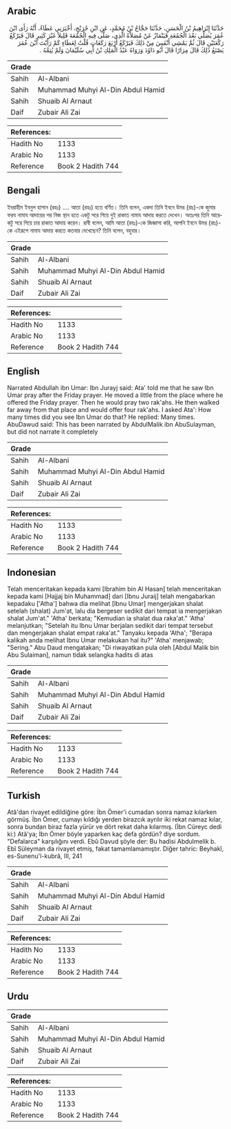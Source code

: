 ## Arabic


<div dir="rtl" lang="ar" style={{fontSize:'larger',backgroundColor:'#f8f9fa',padding:20}}>
حَدَّثَنَا إِبْرَاهِيمُ بْنُ الْحَسَنِ، حَدَّثَنَا حَجَّاجُ بْنُ مُحَمَّدٍ، عَنِ ابْنِ جُرَيْجٍ، أَخْبَرَنِي عَطَاءٌ، أَنَّهُ رَأَى ابْنَ عُمَرَ يُصَلِّي بَعْدَ الْجُمُعَةِ فَيَنْمَازُ عَنْ مُصَلاَّهُ الَّذِي، صَلَّى فِيهِ الْجُمُعَةَ قَلِيلاً غَيْرَ كَثِيرٍ قَالَ فَيَرْكَعُ رَكْعَتَيْنِ قَالَ ثُمَّ يَمْشِي أَنْفَسَ مِنْ ذَلِكَ فَيَرْكَعُ أَرْبَعَ رَكَعَاتٍ قُلْتُ لِعَطَاءٍ كَمْ رَأَيْتَ ابْنَ عُمَرَ يَصْنَعُ ذَلِكَ قَالَ مِرَارًا قَالَ أَبُو دَاوُدَ وَرَوَاهُ عَبْدُ الْمَلِكِ بْنُ أَبِي سُلَيْمَانَ وَلَمْ يُتِمَّهُ ‏.‏
</div>
<div style={{backgroundColor:'#f8f9fa',padding:20, marginBottom: 10}}><table> <thead> <tr> <th>Grade</th> <th></th> </tr> </thead> <tbody> <tr><td>Sahih</td><td>Al-Albani</td></tr><tr><td>Sahih</td><td>Muhammad Muhyi Al-Din Abdul Hamid</td></tr><tr><td>Sahih</td><td>Shuaib Al Arnaut</td></tr><tr><td>Daif</td><td>Zubair Ali Zai</td></tr></tbody></table><table> <thead> <tr> <th>References:</th> <th></th> </tr> </thead> <tbody><tr><td>Hadith No</td><td>1133</td></tr><tr><td>Arabic No</td><td>1133</td></tr><tr><td>Reference</td><td>Book 2 Hadith 744</td></tr></tbody></table></div>

## Bengali


<div dir="ltr" lang="bn" style={{fontSize:'larger',backgroundColor:'#f8f9fa',padding:20}}>
ইবরাহীম ইবনুল হাসান (রহঃ) .... আতা (রহঃ) হতে বর্ণিত। তিনি বলেন, একদা তিনি ইবনে উমর (রাঃ)-কে জুমার ফরয নামায আদায়ের পর নিজ স্থান হতে একটু সরে গিয়ে দুই রাকাত নামায আদায় করতে দেখেন। অতঃপর তিনি আরেকটু সরে গিয়ে চার রাকাত আদায় করেন। রাবী বলেন, আমি আতা (রহঃ)-কে জিজ্ঞাসা করি, আপনি ইবনে উমর (রাঃ)-কে এইরূপে নামায আদায় করতে কতবার দেখেছেন? তিনি বলেন, বহুবার।
</div>
<div style={{backgroundColor:'#f8f9fa',padding:20, marginBottom: 10}}><table> <thead> <tr> <th>Grade</th> <th></th> </tr> </thead> <tbody> <tr><td>Sahih</td><td>Al-Albani</td></tr><tr><td>Sahih</td><td>Muhammad Muhyi Al-Din Abdul Hamid</td></tr><tr><td>Sahih</td><td>Shuaib Al Arnaut</td></tr><tr><td>Daif</td><td>Zubair Ali Zai</td></tr></tbody></table><table> <thead> <tr> <th>References:</th> <th></th> </tr> </thead> <tbody><tr><td>Hadith No</td><td>1133</td></tr><tr><td>Arabic No</td><td>1133</td></tr><tr><td>Reference</td><td>Book 2 Hadith 744</td></tr></tbody></table></div>

## English


<div dir="ltr" lang="en" style={{fontSize:'larger',backgroundColor:'#f8f9fa',padding:20}}>
Narrated Abdullah ibn Umar: Ibn Jurayj said: Ata' told me that he saw Ibn Umar pray after the Friday prayer. He moved a little from the place where he offered the Friday prayer. Then he would pray two rak'ahs. He then walked far away from that place and would offer four rak'ahs. I asked Ata': How many times did you see Ibn Umar do that? He replied: Many times. AbuDawud said: This has been narrated by AbdulMalik ibn AbuSulayman, but did not narrate it completely
</div>
<div style={{backgroundColor:'#f8f9fa',padding:20, marginBottom: 10}}><table> <thead> <tr> <th>Grade</th> <th></th> </tr> </thead> <tbody> <tr><td>Sahih</td><td>Al-Albani</td></tr><tr><td>Sahih</td><td>Muhammad Muhyi Al-Din Abdul Hamid</td></tr><tr><td>Sahih</td><td>Shuaib Al Arnaut</td></tr><tr><td>Daif</td><td>Zubair Ali Zai</td></tr></tbody></table><table> <thead> <tr> <th>References:</th> <th></th> </tr> </thead> <tbody><tr><td>Hadith No</td><td>1133</td></tr><tr><td>Arabic No</td><td>1133</td></tr><tr><td>Reference</td><td>Book 2 Hadith 744</td></tr></tbody></table></div>

## Indonesian


<div dir="ltr" lang="id" style={{fontSize:'larger',backgroundColor:'#f8f9fa',padding:20}}>
Telah menceritakan kepada kami [Ibrahim bin Al Hasan] telah menceritakan kepada kami [Hajjaj bin Muhammad] dari [Ibnu Juraij] telah mengabarkan kepadaku ['Atha'] bahwa dia melihat [Ibnu Umar] mengerjakan shalat setelah (shalat) Jum'at, lalu dia bergeser sedikit dari tempat ia mengerjakan shalat Jum'at." 'Atha' berkata; "Kemudian ia shalat dua raka'at." 'Atha' melanjutkan; "Setelah itu Ibnu Umar berjalan sedikit dari tempat tersebut dan mengerjakan shalat empat raka'at." Tanyaku kepada 'Atha'; "Berapa kalikah anda melihat Ibnu Umar melakukan hal itu?" 'Atha' menjawab; "Sering." Abu Daud mengatakan; "Di riwayatkan pula oleh [Abdul Malik bin Abu Sulaiman], namun tidak selangka hadits di atas
</div>
<div style={{backgroundColor:'#f8f9fa',padding:20, marginBottom: 10}}><table> <thead> <tr> <th>Grade</th> <th></th> </tr> </thead> <tbody> <tr><td>Sahih</td><td>Al-Albani</td></tr><tr><td>Sahih</td><td>Muhammad Muhyi Al-Din Abdul Hamid</td></tr><tr><td>Sahih</td><td>Shuaib Al Arnaut</td></tr><tr><td>Daif</td><td>Zubair Ali Zai</td></tr></tbody></table><table> <thead> <tr> <th>References:</th> <th></th> </tr> </thead> <tbody><tr><td>Hadith No</td><td>1133</td></tr><tr><td>Arabic No</td><td>1133</td></tr><tr><td>Reference</td><td>Book 2 Hadith 744</td></tr></tbody></table></div>

## Turkish


<div dir="ltr" lang="tr" style={{fontSize:'larger',backgroundColor:'#f8f9fa',padding:20}}>
Atâ'dan rivayet edildiğine göre: İbn Ömer'i cumadan sonra namaz kılarken görmüş. İbn Ömer, cumayı kıldığı yerden birazcık ayrılır iki rekat namaz kılar, sonra bundan biraz fazla yürür ve dört rekat daha kılarmış. (İbn Cüreyc dedi ki:) Atâ'ya; İbn Ömer böyle yaparken kaç defa gördün? diye sordum. "Defalarca" karşılığını verdi. Ebû Davud şöyle der: Bu hadisi Abdulmelik b. Ebî Süleyman da rivayet etmiş, fakat tamamlamamıştır. Diğer tahric: Beyhakî, es-Sunenu'l-kubrâ, III, 241
</div>
<div style={{backgroundColor:'#f8f9fa',padding:20, marginBottom: 10}}><table> <thead> <tr> <th>Grade</th> <th></th> </tr> </thead> <tbody> <tr><td>Sahih</td><td>Al-Albani</td></tr><tr><td>Sahih</td><td>Muhammad Muhyi Al-Din Abdul Hamid</td></tr><tr><td>Sahih</td><td>Shuaib Al Arnaut</td></tr><tr><td>Daif</td><td>Zubair Ali Zai</td></tr></tbody></table><table> <thead> <tr> <th>References:</th> <th></th> </tr> </thead> <tbody><tr><td>Hadith No</td><td>1133</td></tr><tr><td>Arabic No</td><td>1133</td></tr><tr><td>Reference</td><td>Book 2 Hadith 744</td></tr></tbody></table></div>

## Urdu


<div dir="rtl" lang="ur" style={{fontSize:'larger',backgroundColor:'#f8f9fa',padding:20}}>

</div>
<div style={{backgroundColor:'#f8f9fa',padding:20, marginBottom: 10}}><table> <thead> <tr> <th>Grade</th> <th></th> </tr> </thead> <tbody> <tr><td>Sahih</td><td>Al-Albani</td></tr><tr><td>Sahih</td><td>Muhammad Muhyi Al-Din Abdul Hamid</td></tr><tr><td>Sahih</td><td>Shuaib Al Arnaut</td></tr><tr><td>Daif</td><td>Zubair Ali Zai</td></tr></tbody></table><table> <thead> <tr> <th>References:</th> <th></th> </tr> </thead> <tbody><tr><td>Hadith No</td><td>1133</td></tr><tr><td>Arabic No</td><td>1133</td></tr><tr><td>Reference</td><td>Book 2 Hadith 744</td></tr></tbody></table></div>